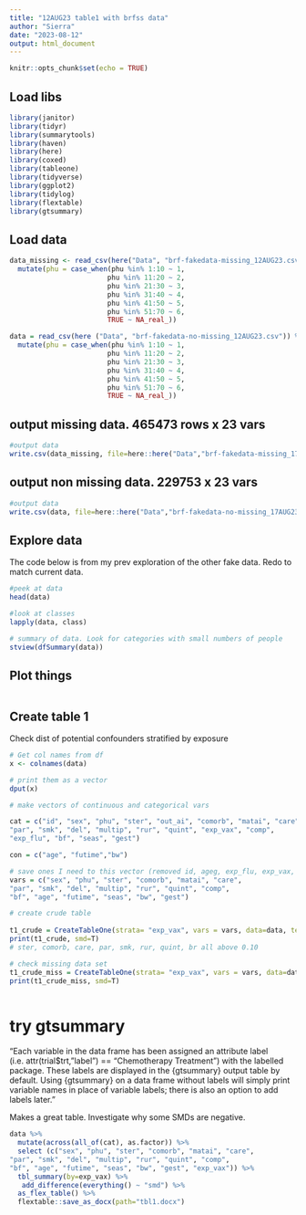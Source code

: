 ---
title: "12AUG23 table1 with brfss data"
author: "Sierra"
date: "2023-08-12"
output: html_document
---

```{r setup, include=FALSE}
knitr::opts_chunk$set(echo = TRUE)
```

## Load libs
```{r}
library(janitor)
library(tidyr)
library(summarytools)
library(haven)
library(here)
library(coxed)
library(tableone)
library(tidyverse)
library(ggplot2)
library(tidylog)
library(flextable)
library(gtsummary)
```

## Load data
```{r}
data_missing <- read_csv(here("Data", "brf-fakedata-missing_12AUG23.csv")) %>%
  mutate(phu = case_when(phu %in% 1:10 ~ 1,
                        phu %in% 11:20 ~ 2,
                        phu %in% 21:30 ~ 3,
                        phu %in% 31:40 ~ 4,
                        phu %in% 41:50 ~ 5,
                        phu %in% 51:70 ~ 6,
                        TRUE ~ NA_real_))

data = read_csv(here ("Data", "brf-fakedata-no-missing_12AUG23.csv")) %>%
  mutate(phu = case_when(phu %in% 1:10 ~ 1,
                        phu %in% 11:20 ~ 2,
                        phu %in% 21:30 ~ 3,
                        phu %in% 31:40 ~ 4,
                        phu %in% 41:50 ~ 5,
                        phu %in% 51:70 ~ 6,
                        TRUE ~ NA_real_))
```
## output missing data. 465473 rows x 23 vars
```{r}
#output data
write.csv(data_missing, file=here::here("Data","brf-fakedata-missing_17AUG23.csv"), row.names=FALSE)
```
## output non missing data. 229753 x 23 vars

```{r}
#output data
write.csv(data, file=here::here("Data","brf-fakedata-no-missing_17AUG23.csv"), row.names=FALSE)
```

## Explore data

The code below is from my prev exploration of the other fake data. Redo to match current data. 
```{r}
#peek at data
head(data)

#look at classes
lapply(data, class)

# summary of data. Look for categories with small numbers of people
stview(dfSummary(data))

```

## Plot things
```{r}

```

## Create table 1
Check dist of potential confounders stratified by exposure

```{r}

# Get col names from df
x <- colnames(data)

# print them as a vector
dput(x)

# make vectors of continuous and categorical vars

cat = c("id", "sex", "phu", "ster", "out_ai", "comorb", "matai", "care", 
"par", "smk", "del", "multip", "rur", "quint", "exp_vax", "comp", 
"exp_flu", "bf", "seas", "gest")

con = c("age", "futime","bw")

# save ones I need to this vector (removed id, ageg, exp_flu, exp_vax, out_ai, failed,  )
vars = c("sex", "phu", "ster", "comorb", "matai", "care", 
"par", "smk", "del", "multip", "rur", "quint", "comp", 
"bf", "age", "futime", "seas", "bw", "gest")

# create crude table
  
t1_crude = CreateTableOne(strata= "exp_vax", vars = vars, data=data, test=F)
print(t1_crude, smd=T)
# ster, comorb, care, par, smk, rur, quint, br all above 0.10

# check missing data set
t1_crude_miss = CreateTableOne(strata= "exp_vax", vars = vars, data=data_missing, test=F)
print(t1_crude_miss, smd=T)
  


```
# try gtsummary

"Each variable in the data frame has been assigned an attribute label (i.e. attr(trial$trt, "label") == "Chemotherapy Treatment") with the labelled package. These labels are displayed in the {gtsummary} output table by default. Using {gtsummary} on a data frame without labels will simply print variable names in place of variable labels; there is also an option to add labels later."

Makes a great table. Investigate why some SMDs are negative. 

```{r}
data %>%
  mutate(across(all_of(cat), as.factor)) %>%
  select (c("sex", "phu", "ster", "comorb", "matai", "care", 
"par", "smk", "del", "multip", "rur", "quint", "comp", 
"bf", "age", "futime", "seas", "bw", "gest", "exp_vax")) %>%
  tbl_summary(by=exp_vax) %>%
   add_difference(everything() ~ "smd") %>%
  as_flex_table() %>%
  flextable::save_as_docx(path="tbl1.docx")

```



